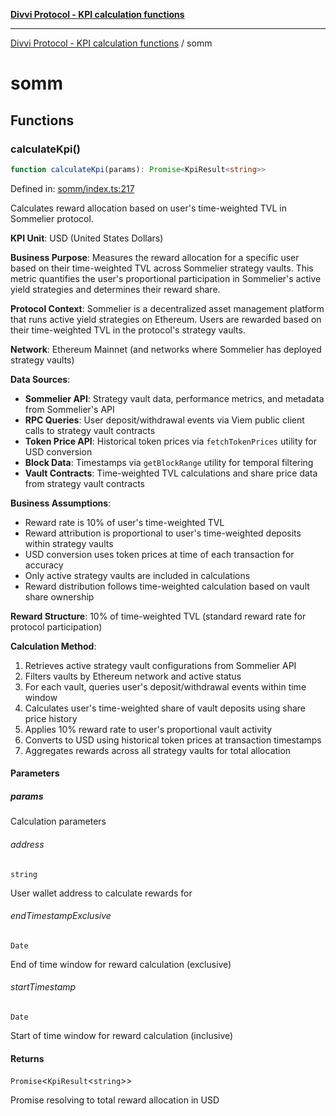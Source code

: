 [**Divvi Protocol - KPI calculation functions**](./README)

---

[Divvi Protocol - KPI calculation functions](./README) / somm

# somm

## Functions

### calculateKpi()

```ts
function calculateKpi(params): Promise<KpiResult<string>>
```

Defined in: [somm/index.ts:217](https://github.com/divvi-xyz/divvi-protocol/blob/main/scripts/calculateKpi/protocols/somm/index.ts#L217)

Calculates reward allocation based on user's time-weighted TVL in Sommelier protocol.

**KPI Unit**: USD (United States Dollars)

**Business Purpose**: Measures the reward allocation for a specific user based on their
time-weighted TVL across Sommelier strategy vaults. This metric quantifies the user's
proportional participation in Sommelier's active yield strategies and determines their
reward share.

**Protocol Context**: Sommelier is a decentralized asset management platform that runs active yield
strategies on Ethereum. Users are rewarded based on their time-weighted TVL in the protocol's
strategy vaults.

**Network**: Ethereum Mainnet (and networks where Sommelier has deployed strategy vaults)

**Data Sources**:

- **Sommelier API**: Strategy vault data, performance metrics, and metadata from Sommelier's API
- **RPC Queries**: User deposit/withdrawal events via Viem public client calls to strategy vault contracts
- **Token Price API**: Historical token prices via `fetchTokenPrices` utility for USD conversion
- **Block Data**: Timestamps via `getBlockRange` utility for temporal filtering
- **Vault Contracts**: Time-weighted TVL calculations and share price data from strategy vault contracts

**Business Assumptions**:

- Reward rate is 10% of user's time-weighted TVL
- Reward attribution is proportional to user's time-weighted deposits within strategy vaults
- USD conversion uses token prices at time of each transaction for accuracy
- Only active strategy vaults are included in calculations
- Reward distribution follows time-weighted calculation based on vault share ownership

**Reward Structure**: 10% of time-weighted TVL (standard reward rate for protocol participation)

**Calculation Method**:

1. Retrieves active strategy vault configurations from Sommelier API
2. Filters vaults by Ethereum network and active status
3. For each vault, queries user's deposit/withdrawal events within time window
4. Calculates user's time-weighted share of vault deposits using share price history
5. Applies 10% reward rate to user's proportional vault activity
6. Converts to USD using historical token prices at transaction timestamps
7. Aggregates rewards across all strategy vaults for total allocation

#### Parameters

##### params

Calculation parameters

###### address

`string`

User wallet address to calculate rewards for

###### endTimestampExclusive

`Date`

End of time window for reward calculation (exclusive)

###### startTimestamp

`Date`

Start of time window for reward calculation (inclusive)

#### Returns

`Promise`\<`KpiResult`\<`string`\>\>

Promise resolving to total reward allocation in USD
